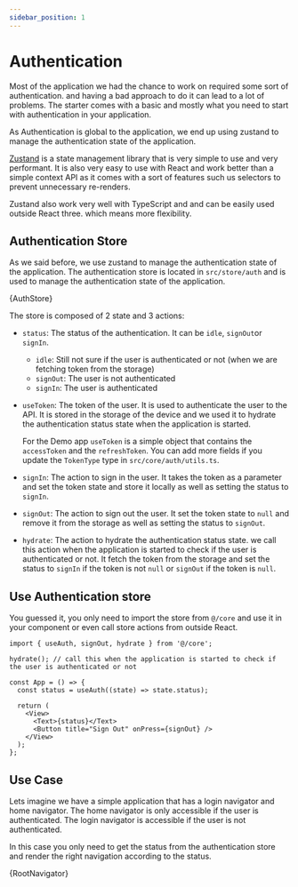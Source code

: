 ```yaml
---
sidebar_position: 1
---
```



# Authentication

Most of the application we had the chance to work on required some sort of authentication. and having a bad approach to do it can lead to a lot of problems. The starter comes with a basic and mostly what you need to start with authentication in your application.

As Authentication is global to the application, we end up using zustand to manage the authentication state of the application.

[Zustand](https://github.com/pmndrs/zustand) is a state management library that is very simple to use and very performant. It is also very easy to use with React and work better than a simple context API as it comes with a sort of features such us selectors to prevent unnecessary re-renders.

Zustand also work very well with TypeScript and and can be easily used outside React three. which means more flexibility.

## Authentication Store

As we said before, we use zustand to manage the authentication state of the application. The authentication store is located in `src/store/auth` and is used to manage the authentication state of the application.

<CodeBlock title="src/core/auth/index.ts" language="tsx">
  {AuthStore}
</CodeBlock>

The store is composed of 2 state and 3 actions:

- `status`: The status of the authentication. It can be `idle`, `signOut`or `signIn`.

  - `idle`: Still not sure if the user is authenticated or not (when we are fetching token from the storage)
  - `signOut`: The user is not authenticated
  - `signIn`: The user is authenticated

- `useToken`: The token of the user. It is used to authenticate the user to the API. It is stored in the storage of the device and we used it to hydrate the authentication status state when the application is started.

  For the Demo app `useToken` is a simple object that contains the `accessToken` and the `refreshToken`. You can add more fields if you update the `TokenType` type in `src/core/auth/utils.ts`.

- `signIn`: The action to sign in the user. It takes the token as a parameter and set the token state and store it locally as well as setting the status to `signIn`.

- `signOut`: The action to sign out the user. It set the token state to `null` and remove it from the storage as well as setting the status to `signOut`.

- `hydrate`: The action to hydrate the authentication status state. we call this action when the application is started to check if the user is authenticated or not. It fetch the token from the storage and set the status to `signIn` if the token is not `null` or `signOut` if the token is `null`.

## Use Authentication store

You guessed it, you only need to import the store from `@/core` and use it in your component or even call store actions from outside React.

```tsx
import { useAuth, signOut, hydrate } from '@/core';

hydrate(); // call this when the application is started to check if the user is authenticated or not

const App = () => {
  const status = useAuth((state) => state.status);

  return (
    <View>
      <Text>{status}</Text>
      <Button title="Sign Out" onPress={signOut} />
    </View>
  );
};
```

## Use Case

Lets imagine we have a simple application that has a login navigator and home navigator. The home navigator is only accessible if the user is authenticated. The login navigator is accessible if the user is not authenticated.

In this case you only need to get the status from the authentication store and render the right navigation according to the status.

<CodeBlock title="src/navigation/root-navigator.tsx" language="tsx">
  {RootNavigator}
</CodeBlock>
